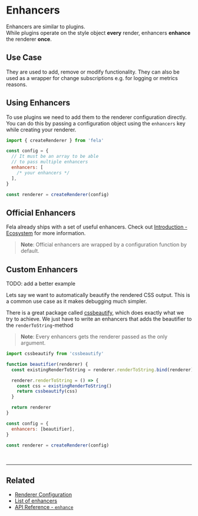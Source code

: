 # Enhancers

Enhancers are similar to plugins.<br />
While plugins operate on the style object **every** render, enhancers **enhance** the renderer **once**.

## Use Case

They are used to add, remove or modify functionality. They can also be used as a wrapper for change subscriptions e.g. for logging or metrics reasons.

## Using Enhancers

To use plugins we need to add them to the renderer configuration directly. You can do this by passing a configuration object using the `enhancers` key while creating your renderer.

```javascript
import { createRenderer } from 'fela'

const config = {
  // It must be an array to be able
  // to pass multiple enhancers
  enhancers: [
    /* your enhancers */
  ],
}

const renderer = createRenderer(config)
```

## Official Enhancers

Fela already ships with a set of useful enhancers. Check out [Introduction - Ecosystem](../introduction/Ecosystem.md#enhancers) for more information.<br />

> **Note**: Official enhancers are wrapped by a configuration function by default.

## Custom Enhancers

TODO: add a better example

Lets say we want to automatically beautify the rendered CSS output. This is a common use case as it makes debugging much simpler.

There is a great package called [cssbeautify](https://github.com/senchalabs/cssbeautify), which does exactly what we try to achieve. We just have to write an enhancers that adds the beautifier to the `renderToString`-method

> **Note**: Every enhancers gets the renderer passed as the only argument.

```javascript
import cssbeautify from 'cssbeautify'

function beautifier(renderer) {
  const existingRenderToString = renderer.renderToString.bind(renderer)

  renderer.renderToString = () => {
    const css = existingRenderToString()
    return cssbeautify(css)
  }

  return renderer
}

const config = {
  enhancers: [beautifier],
}

const renderer = createRenderer(config)
```

<br />

---

## Related

- [Renderer Configuration](RendererConfiguration.md)
- [List of enhancers](../introduction/Ecosystem.md#enhancers)
- [API Reference - `enhance`](../api/fela/enhance.md)
